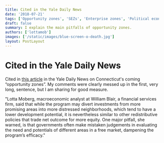 ```yaml
---
title: Cited in the Yale Daily News
date: '2018-07-21'
tags: ['Opportunity zones', 'SEZs', 'Enterprise zones', 'Political economy']
draft: false
summary: I explain the main pitfalls of opportunity zones.
authors: ['lottamob']
images: ['/static/images/blue-screen-o-death.jpg']
layout: PostLayout
---
```

# Cited in the Yale Daily News
 
Cited in [this article](https://yaledailynews.com/blog/2018/04/26/federal-program-will-lower-capital-gains-taxes/) in the Yale Daily News on Connecticut's coming “opportunity zones”. My comments were clearly messed up in the first, very long, sentence, but I am sharing for good measure. 

"Lotta Moberg, macroeconomic analyst at William Blair, a financial services firm, said that while the program may divert investments from more promising areas into more distressed neighborhoods, which tend to have a lower development potential, it is nevertheless similar to other redistributive policies that trade net outcome for more equity. One major pitfall, she warned, is that governments often make mistaken judgements in evaluating the need and potentials of different areas in a free market, dampening the program’s efficacy."
